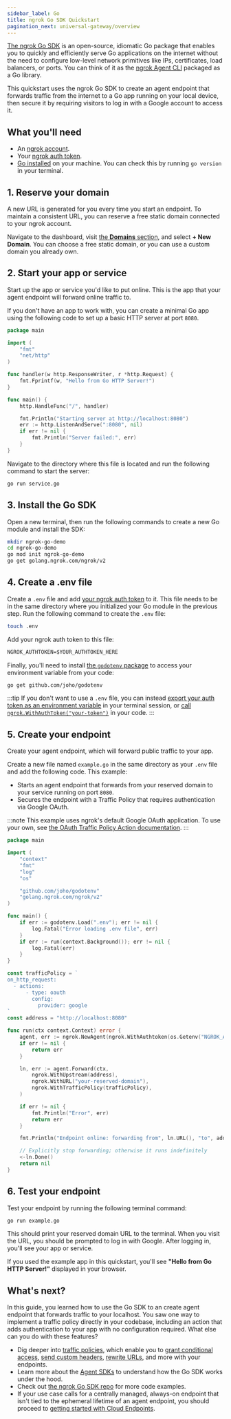 ```yaml
---
sidebar_label: Go
title: ngrok Go SDK Quickstart
pagination_next: universal-gateway/overview
---
```



[The ngrok Go SDK](https://pkg.go.dev/golang.ngrok.com/ngrok/v2) is an open-source, idiomatic Go package that enables you to quickly and efficiently serve Go applications on the internet without the need to configure low-level network primitives like IPs, certificates, load balancers, or ports.
You can think of it as the [ngrok Agent CLI](/getting-started/) packaged as a Go library.

This quickstart uses the ngrok Go SDK to create an agent endpoint that forwards traffic from the internet to a Go app running on your local device, then secure it by requiring visitors to log in with a Google account to access it.

<YouTubeEmbed videoId="YtFlIKfADO4" title="Watch the video to learn how to add an API gateway to your Go apps" />

## What you'll need

- An [ngrok account](https://dashboard.ngrok.com/signup).
- Your [ngrok auth token](https://dashboard.ngrok.com/get-started/your-authtoken).
- [Go installed](https://go.dev/doc/install) on your machine. You can check this by running `go version` in your terminal.

## 1. Reserve your domain

A new URL is generated for you every time you start an endpoint.
To maintain a consistent URL, you can reserve a free static domain connected to your ngrok account.

Navigate to the dashboard, visit [the **Domains** section](https://dashboard.ngrok.com/domains), and select **+ New Domain**.
You can choose a free static domain, or you can use a custom domain you already own.

## 2. Start your app or service

Start up the app or service you'd like to put online.
This is the app that your agent endpoint will forward online traffic to.

If you don't have an app to work with, you can create a minimal Go app using the following code to set up a basic HTTP server at port `8080`.

```go title="service.go"
package main

import (
	"fmt"
	"net/http"
)

func handler(w http.ResponseWriter, r *http.Request) {
	fmt.Fprintf(w, "Hello from Go HTTP Server!")
}

func main() {
	http.HandleFunc("/", handler)

	fmt.Println("Starting server at http://localhost:8080")
	err := http.ListenAndServe(":8080", nil)
	if err != nil {
		fmt.Println("Server failed:", err)
	}
}
```

Navigate to the directory where this file is located and run the following command to start the server:

```bash
go run service.go
```

## 3. Install the Go SDK

Open a new terminal, then run the following commands to create a new Go module and install the SDK:

```bash
mkdir ngrok-go-demo
cd ngrok-go-demo
go mod init ngrok-go-demo
go get golang.ngrok.com/ngrok/v2
```

## 4. Create a .env file

Create a `.env` file and add [your ngrok auth token](https://dashboard.ngrok.com/get-started/your-authtoken) to it.
This file needs to be in the same directory where you initialized your Go module in the previous step.
Run the following command to create the `.env` file:

```bash
touch .env
```

Add your ngrok auth token to this file:

```txt title=".env"
NGROK_AUTHTOKEN=$YOUR_AUTHTOKEN_HERE
```

Finally, you'll need to install [the `godotenv` package](https://github.com/joho/godotenv?tab=readme-ov-file#godotenv--) to access your environment variable from your code:

```bash
go get github.com/joho/godotenv
```

:::tip
If you don't want to use a `.env` file, you can instead [export your auth token as an environment variable](https://support.apple.com/en-il/guide/terminal/apd382cc5fa-4f58-4449-b20a-41c53c006f8f/mac) in your terminal session, or [call `ngrok.WithAuthToken("your-token")`](https://pkg.go.dev/golang.ngrok.com/ngrok/v2#WithAuthtoken) in your code.
:::

## 5. Create your endpoint

Create your agent endpoint, which will forward public traffic to your app.

Create a new file named `example.go` in the same directory as your `.env` file and add the following code.
This example:

- Starts an agent endpoint that forwards from your reserved domain to your service running on port `8080`.
- Secures the endpoint with a Traffic Policy that requires authentication via Google OAuth.

:::note
This example uses ngrok's default Google OAuth application.
To use your own, see [the OAuth Traffic Policy Action documentation](/docs/traffic-policy/actions/oauth/#google-example).
:::

```go title="example.go"
package main

import (
	"context"
	"fmt"
	"log"
	"os"

	"github.com/joho/godotenv"
	"golang.ngrok.com/ngrok/v2"
)

func main() {
	if err := godotenv.Load(".env"); err != nil {
		log.Fatal("Error loading .env file", err)
	}
	if err := run(context.Background()); err != nil {
		log.Fatal(err)
	}
}

const trafficPolicy = `
on_http_request:
  - actions:
      - type: oauth
        config:
          provider: google
`
const address = "http://localhost:8080"

func run(ctx context.Context) error {
	agent, err := ngrok.NewAgent(ngrok.WithAuthtoken(os.Getenv("NGROK_AUTHTOKEN")))
	if err != nil {
	    return err
	}

	ln, err := agent.Forward(ctx,
		ngrok.WithUpstream(address),
		ngrok.WithURL("your-reserved-domain"),
		ngrok.WithTrafficPolicy(trafficPolicy),
	)

	if err != nil {
		fmt.Println("Error", err)
		return err
	}

	fmt.Println("Endpoint online: forwarding from", ln.URL(), "to", address)

	// Explicitly stop forwarding; otherwise it runs indefinitely
	<-ln.Done()
	return nil
}
```

## 6. Test your endpoint

Test your endpoint by running the following terminal command:

```bash
go run example.go
```

This should print your reserved domain URL to the terminal.
When you visit the URL, you should be prompted to log in with Google.
After logging in, you'll see your app or service.

If you used the example app in this quickstart, you'll see **"Hello from Go HTTP Server!"** displayed in your browser.

## What's next?

In this guide, you learned how to use the Go SDK to an create agent endpoint that forwards traffic to your localhost.
You saw one way to implement a traffic policy directly in your codebase, including an action that adds authentication to your app with no configuration required.
What else can you do with these features?

- Dig deeper into [traffic policies](/docs/traffic-policy/), which enable you to [grant conditional access](https://ngrok.com/docs/traffic-policy/examples/add-authentication/#conditional-access-using-oauth-variables), [send custom headers](/traffic-policy/actions/add-headers/#examples), [rewrite URLs](/traffic-policy/actions/url-rewrite/#examples), and more with your endpoints.
- Learn more about the [Agent SDKs](/agent-sdks/) to understand how the Go SDK works under the hood.
- Check out [the ngrok Go SDK repo](https://github.com/ngrok/ngrok-go?tab=readme-ov-file#ngrok-go) for more code examples.
- If your use case calls for a centrally managed, always-on endpoint that isn't tied to the ephemeral lifetime of an agent endpoint, you should proceed to [getting started with Cloud Endpoints](/getting-started/cloud-endpoints-quickstart/).
